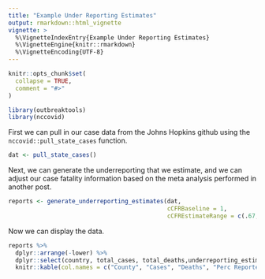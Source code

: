 ```yaml
---
title: "Example Under Reporting Estimates"
output: rmarkdown::html_vignette
vignette: >
  %\VignetteIndexEntry{Example Under Reporting Estimates}
  %\VignetteEngine{knitr::rmarkdown}
  %\VignetteEncoding{UTF-8}
---
```


```r
knitr::opts_chunk$set(
  collapse = TRUE,
  comment = "#>"
)
```

```r
library(outbreaktools)
library(nccovid)
```

First we can pull in our case data from the Johns Hopkins github using the `nccovid::pull_state_cases` function.

```r
dat <- pull_state_cases()
```

Next, we can generate the underreporting that we estimate, and we can adjust our case fatality information based on the meta analysis performed in another post.

```r
reports <- generate_underreporting_estimates(dat, 
                                             cCFRBaseline = 1,
                                             cCFREstimateRange = c(.67, 1.34))
```

Now we can display the data.

```r
reports %>% 
  dplyr::arrange(-lower) %>% 
  dplyr::select(country, total_cases, total_deaths,underreporting_estimate_clean) %>% 
  knitr::kable(col.names = c("County", "Cases", "Deaths", "Perc Reported"), caption = "Estimated Reported Symptomatic Cases by North Carolina County (Minimum of Five Reported Deaths)")
```

